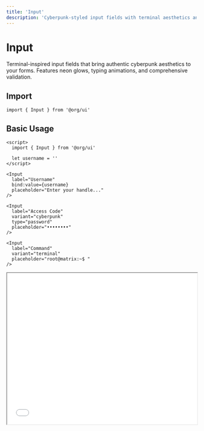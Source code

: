 ```yaml
---
title: 'Input'
description: 'Cyberpunk-styled input fields with terminal aesthetics and validation'
---
```


# Input

Terminal-inspired input fields that bring authentic cyberpunk aesthetics to your forms. Features neon glows, typing animations, and comprehensive validation.

## Import

```svelte
import { Input } from '@org/ui'
```

## Basic Usage

<CodeGroup>

```svelte Default
<script>
  import { Input } from '@org/ui'
  
  let username = ''
</script>

<Input 
  label="Username"
  bind:value={username}
  placeholder="Enter your handle..."
/>
```

```svelte Cyberpunk
<Input 
  label="Access Code"
  variant="cyberpunk"
  type="password"
  placeholder="••••••••"
/>
```

```svelte Terminal
<Input 
  label="Command"
  variant="terminal"
  placeholder="root@matrix:~$ "
/>
```

</CodeGroup>

<iframe 
  src="/playground/input-basic" 
  width="100%" 
  height="400"
  class="border border-green-500 rounded-lg mb-6"
/>

## Variants

<Tabs>
  <Tab title="Default">
    Clean input with subtle cyberpunk styling.
    ```svelte
    <Input label="Standard Input" />
    ```
  </Tab>
  
  <Tab title="Cyberpunk">
    Full neon treatment with glowing borders.
    ```svelte
    <Input label="Cyber Input" variant="cyberpunk" />
    ```
  </Tab>
  
  <Tab title="Terminal">
    Terminal-style with monospace font and prompt.
    ```svelte
    <Input label="Terminal" variant="terminal" />
    ```
  </Tab>
  
  <Tab title="Matrix">
    Matrix rain background with green glow.
    ```svelte
    <Input label="Matrix Mode" variant="matrix" />
    ```
  </Tab>
</Tabs>

## Input Types

<CardGroup cols={2}>
  <Card title="Text">
    ```svelte
    <Input type="text" label="Username" />
    ```
  </Card>
  <Card title="Password">
    ```svelte
    <Input type="password" label="Access Key" />
    ```
  </Card>
  <Card title="Email">
    ```svelte
    <Input type="email" label="Neural Link" />
    ```
  </Card>
  <Card title="Number">
    ```svelte
    <Input type="number" label="Port" />
    ```
  </Card>
</CardGroup>

## Validation & States

### Built-in Validation

```svelte
<script>
  import { Input } from '@org/ui'
  
  let email = ''
  let isValid = false
  
  function validateEmail(value) {
    return /^[^\s@]+@[^\s@]+\.[^\s@]+$/.test(value)
  }
  
  $: isValid = validateEmail(email)
</script>

<Input 
  bind:value={email}
  label="Email Address"
  type="email"
  validation={{
    required: true,
    pattern: /^[^\s@]+@[^\s@]+\.[^\s@]+$/,
    message: 'Please enter a valid email address'
  }}
  error={!isValid && email.length > 0}
  success={isValid && email.length > 0}
/>
```

### Error States

```svelte
<Input 
  label="Username"
  error={true}
  errorMessage="Username already exists in the matrix"
  variant="cyberpunk"
/>
```

### Success States

```svelte
<Input 
  label="Access Granted"
  success={true}
  successMessage="Connection established"
  variant="cyberpunk"
/>
```

## Advanced Features

### With Icons

```svelte
<script>
  import { Input, Icon } from '@org/ui'
</script>

<Input 
  label="Search Matrix"
  leftIcon="search"
  rightIcon="terminal"
  placeholder="Find what you're looking for..."
/>
```

### Character Counter

```svelte
<Input 
  label="Bio Data"
  maxLength={140}
  showCounter={true}
  variant="cyberpunk"
  placeholder="Describe your digital identity..."
/>
```

### Auto-complete

```svelte
<script>
  let suggestions = [
    'hack-the-gibson',
    'neo@matrix.com', 
    'morpheus-guide',
    'trinity-backup'
  ]
</script>

<Input 
  label="Handle"
  suggestions={suggestions}
  variant="terminal"
/>
```

## Interactive Demo

<iframe 
  src="/playground/input-demo" 
  width="100%" 
  height="600"
  class="border border-green-500 rounded-lg mb-6"
/>

## Props

| Property | Type | Default | Description |
|----------|------|---------|-------------|
| `variant` | `'default' \| 'cyberpunk' \| 'terminal' \| 'matrix'` | `'default'` | Input style variant |
| `type` | `string` | `'text'` | HTML input type |
| `label` | `string` | `''` | Input label text |
| `placeholder` | `string` | `''` | Placeholder text |
| `value` | `string` | `''` | Input value |
| `disabled` | `boolean` | `false` | Disable input |
| `readonly` | `boolean` | `false` | Make input readonly |
| `required` | `boolean` | `false` | Mark as required |
| `error` | `boolean` | `false` | Show error state |
| `success` | `boolean` | `false` | Show success state |
| `errorMessage` | `string` | `''` | Error message text |
| `successMessage` | `string` | `''` | Success message text |
| `leftIcon` | `string` | `''` | Left icon name |
| `rightIcon` | `string` | `''` | Right icon name |
| `maxLength` | `number` | `undefined` | Maximum character length |
| `showCounter` | `boolean` | `false` | Show character counter |
| `suggestions` | `string[]` | `[]` | Auto-complete suggestions |

## Events

| Event | Description |
|-------|-------------|
| `input` | Fired on value change |
| `focus` | Fired when input gains focus |
| `blur` | Fired when input loses focus |
| `keydown` | Fired on key press |
| `keyup` | Fired on key release |
| `paste` | Fired when content is pasted |

## Styling

### CSS Variables

```css
:root {
  --input-border-radius: 4px;
  --input-border-width: 1px;
  --input-padding: 12px 16px;
  --input-font-size: 14px;
  --input-line-height: 1.5;
  --input-transition: all 0.3s ease;
  --input-neon-glow: 0 0 10px var(--neon-green);
}
```

### Custom Themes

```svelte
<Input 
  class="custom-input"
  style="--neon-color: #ff6b35; --bg-opacity: 0.1;"
  label="Custom Theme"
/>

<style>
  :global(.custom-input) {
    --input-font-family: 'Orbitron', monospace;
    --input-text-transform: uppercase;
    --input-letter-spacing: 0.05em;
  }
</style>
```

## Accessibility

- Full keyboard navigation
- Screen reader support with proper labels
- ARIA states for validation
- High contrast mode compatibility
- Focus management and indicators

## Form Integration

### With Form Validation

```svelte
<script>
  import { Input, Button, FormErrorBoundary } from '@org/ui'
  
  let formData = {
    username: '',
    email: '',
    password: ''
  }
  
  let errors = {}
  
  function validateForm() {
    errors = {}
    
    if (!formData.username) {
      errors.username = 'Username is required'
    }
    
    if (!formData.email.includes('@')) {
      errors.email = 'Valid email required'
    }
    
    if (formData.password.length < 8) {
      errors.password = 'Password must be 8+ characters'
    }
    
    return Object.keys(errors).length === 0
  }
  
  function handleSubmit() {
    if (validateForm()) {
      console.log('Access granted:', formData)
    }
  }
</script>

<FormErrorBoundary>
  <div class="cyber-form">
    <Input 
      bind:value={formData.username}
      label="Handle"
      variant="cyberpunk"
      error={!!errors.username}
      errorMessage={errors.username}
      required
    />
    
    <Input 
      bind:value={formData.email}
      label="Neural Link"
      type="email"
      variant="cyberpunk"
      error={!!errors.email}
      errorMessage={errors.email}
      required
    />
    
    <Input 
      bind:value={formData.password}
      label="Access Code"
      type="password"
      variant="cyberpunk"
      error={!!errors.password}
      errorMessage={errors.password}
      required
    />
    
    <Button 
      variant="neon" 
      onClick={handleSubmit}
      class="mt-4"
    >
      Jack In
    </Button>
  </div>
</FormErrorBoundary>
```

## Best Practices

<Tip>
Use the `terminal` variant for code inputs and command interfaces to maintain the cyberpunk aesthetic.
</Tip>

<Warning>
Always provide clear error messages - in the matrix, unclear feedback can be fatal.
</Warning>

<Info>
The input automatically adjusts its glow intensity based on focus state and validation status.
</Info>

---

Ready to collect user data like a true cyber-detective? The Input component is your digital interrogation tool! 🔍⚡